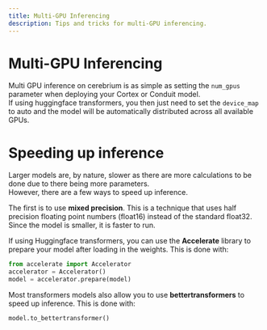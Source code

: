 ```yaml
---
title: Multi-GPU Inferencing
description: Tips and tricks for multi-GPU inferencing.
---
```


# Multi-GPU Inferencing

Multi GPU inference on cerebrium is as simple as setting the `num_gpus` parameter when deploying your Cortex or Conduit model.  
If using huggingface transformers, you then just need to set the `device_map` to auto and the model will be automatically distributed across all available GPUs.

# Speeding up inference

Larger models are, by nature, slower as there are more calculations to be done due to there being more parameters.  
However, there are a few ways to speed up inference.

The first is to use **mixed precision**. This is a technique that uses half precision floating point numbers (float16) instead of the standard float32. Since the model is smaller, it is faster to run.

If using Huggingface transformers, you can use the **Accelerate** library to prepare your model after loading in the weights. This is done with:

```python
from accelerate import Accelerator
accelerator = Accelerator()
model = accelerator.prepare(model)
```

Most transformers models also allow you to use **bettertransformers** to speed up inference. This is done with:

```python
model.to_bettertransformer()
```
